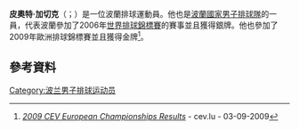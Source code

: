 '''皮奧特·加切克'''（{{lang-pl|Piotr Gacek}}；{{bd|1978年|9月16日}}）是一位波蘭排球運動員。他也是[[波蘭國家男子排球隊|波蘭國家男子排球隊]]的一員，代表波蘭參加了2006年[[世界排球锦标赛|世界排球錦標賽]]的賽事並且獲得銀牌。他也參加了2009年歐洲排球錦標賽並且獲得金牌<ref>[http://www.cev.lu/Competition-Area/CompetitionMatches.aspx?ID=387 ''2009 CEV European Championships Results''] {{Wayback|url=http://www.cev.lu/Competition-Area/CompetitionMatches.aspx?ID=387 |date=20150923222049 }} - cev.lu - 03-09-2009</ref>。
==參考資料==
{{reflist}}
{{DEFAULTSORT:Gacek, Piotr}}
[[Category:波兰男子排球运动员|Category:波兰男子排球运动员]]